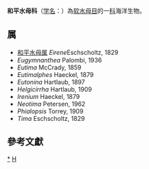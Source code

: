 {{Automatic taxobox
| taxon = Eirenidae
| authority = Haeckel, 1879
| image = Tima formosa1.jpg
| image_caption = [[瘤手水母|瘤手水母]]
}}
'''和平水母科'''（[[学名|学名]]：{{lang|la|''Eirenidae''}}）為[[软水母目|软水母目]]的一[[科|科]]海洋生物。

==属==
* [[和平水母属|和平水母属]] ''Eirene''Eschscholtz, 1829
* ''Eugymnanthea'' Palombi, 1936
* ''Eutima'' McCrady, 1859
* ''Eutimalphes'' Haeckel, 1879
* ''Eutonina'' Hartlaub, 1897
* ''Helgicirrha'' Hartlaub, 1909
* ''Irenium'' Haeckel, 1879
* ''Neotima'' Petersen, 1962
* ''Phialopsis'' Torrey, 1909
* ''Tima'' Eschscholtz, 1829

==參考文獻==
{{reflist}}

{{taxonbar}}

[[Category:_和平水母科|*]]
[[Category:1879年描述的分类群|H]]